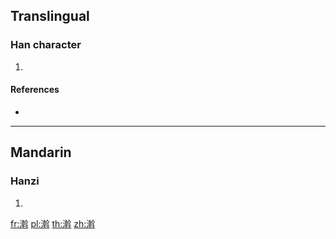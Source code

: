 ==Translingual==

===Han character===
{{Han char|rn=85|rad=水|as=14|sn=17|four=38140|canj=EJJJ,XEJJJ}}

# {{defn|Han|sort=水14}}

====References====
* {{Han ref|kx=0656.100|dkj=18506|dj=1066.140|hdz=31766.070|uh=6FE3|ud=28643|bh=ED52|bd=60754}}

----

==Mandarin==

===Hanzi===
{{cmn-hanzi|pin=[[wò]] ([[wo4]])|wg=wo<sup>4</sup>}}

# {{defn|lang=cmn|sort=水14}}

[[fr:濣]]
[[pl:濣]]
[[th:濣]]
[[zh:濣]]